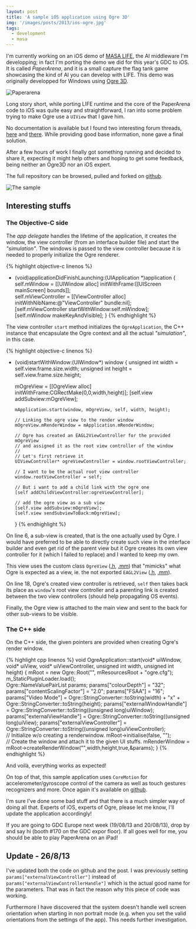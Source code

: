 ```yaml
---
layout: post
title: 'A sample iOS application using Ogre 3D'
img: '/images/posts/2013/ios-ogre.jpg'
tags:
  - development
  - masa
---
```


I'm currently working on an iOS demo of [MASA LIFE](http://www.masalife.net),
the AI middleware I'm developping; in fact I'm porting the demo we did for this
year's GDC to iOS. It is called _PaperArena_, and it is a small capture the flag
tank game showcasing the kind of AI you can develop with LIFE. This demo was
originally developped for Windows using [Ogre 3D](http://www.ogre3d.org/).

![Paperarena](/images/posts/2013/paperarena.png)

Long story short, while porting LIFE runtime and the core of the PaperArena code
to iOS was quite easy and straightforward, I ran into some problem trying to
make Ogre use a `UIView` that I gave him.

No documentation is available but I found two interesting forum threads,
[here](http://www.ogre3d.org/forums/viewtopic.php?f=2&t=71508&hilit=externalviewhandle&sid=0c0d92ddd87f3f25af2ad8181a530e4f)
and
[there](http://www.ogre3d.org/forums/viewtopic.php?f=21&t=71904&hilit=externalviewhandle&sid=b148dd48905674e5895284aa903a0c1b).
While providing good base information, none gave a final solution.

After a few hours of work I finally got something running and decided to share
it, expecting it might help others and hoping to get some feedback, being
neither an Ogre3D nor an iOS expert.

The full repository can be browsed, pulled and forked on
[github](https://github.com/cloderic/ios-ogre).

![The sample](/images/posts/2013/ios-ogre.jpg)

## Interesting stuffs

### The Objective-C side

The _app delegate_ handles the lifetime of the application, it creates the
window, the view controller (from an interface builder file) and start the
_"simulation"_. The windows is passed to the view controller because it is
needed to properly initialize the Ogre renderer.

{% highlight objective-c linenos %}

- (void)applicationDidFinishLaunching:(UIApplication \*)application {
  self.mWindow = [[UIWindow alloc] initWithFrame:[[UIScreen mainScreen]
  bounds]];  
   self.mViewController = [[ViewController alloc] initWithNibName:@"ViewController"
  bundle:nil];  
   [self.mViewController startWithWindow:self.mWindow];  
   [self.mWindow makeKeyAndVisible]; } {% endhighlight %}

The view controller `start` method initializes the `OgreApplication`, the C++
instance that encapsulate the Ogre context and all the actual _"simulation"_, in
this case.

{% highlight objective-c linenos %}

- (void)startWithWindow:(UIWindow\*) window { unsigned int width =
  self.view.frame.size.width; unsigned int height = self.view.frame.size.height;

  mOgreView = [[OgreView alloc] initWithFrame:CGRectMake(0,0,width,height)];
  [self.view addSubview:mOgreView];

      mApplication.start(window, mOgreView, self, width, height);

      // Linking the ogre view to the render window
      mOgreView.mRenderWindow = mApplication.mRenderWindow;

      // Ogre has created an EAGL2ViewController for the provided mOgreView
      // and assigned it as the root view controller of the window
      //
      // Let's first retrieve it
      UIViewController* ogreViewController = window.rootViewController;

      // I want to be the actual root view controller
      window.rootViewController = self;

      // But i want to add a child link with the ogre one
      [self addChildViewController:ogreViewController];

      // add the ogre view as a sub view
      [self.view addSubview:mOgreView];
      [self.view sendSubviewToBack:mOgreView];

  } {% endhighlight %}

On line 6, a sub-view is created, that is the one actually used by Ogre. I would
have preferred to be able to directly create such view in the interface builder
and even get rid of the parent view but it Ogre creates its own view controller
for it (which I failed to replace) and I wanted to keep my own.

This view uses the custom class `OgreView`
([.h](https://github.com/cloderic/ios-ogre/blob/ff401891fcdc4e4ffd7e071cddce71d35fd9e067/OgreView.h),
[.mm](https://github.com/cloderic/ios-ogre/blob/ff401891fcdc4e4ffd7e071cddce71d35fd9e067/OgreView.mm))
that "mimicks" what Ogre is expected as a view, ie. the not exported `EAGL2View`
([.h](https://bitbucket.org/sinbad/ogre/src/baa48feb22e9f35088b521d336678847a9a71504/RenderSystems/GLES2/include/EAGL/OgreEAGL2View.h?at=v1-8),
[.mm](https://bitbucket.org/sinbad/ogre/src/baa48feb22e9f35088b521d336678847a9a71504/RenderSystems/GLES2/src/EAGL/OgreEAGL2View.mm?at=v1-8)).

On line 18, Ogre's created view controller is retrieved, `self` then takes back
its place as `window`'s root view controller and a parenting link is created
between the two view controllers (should help propagating OS events).

Finally, the Ogre view is attached to the main view and sent to the back for
other sub-views to be visible.

### The C++ side

On the C++ side, the given pointers are provided when creating Ogre's render
window.

{% highlight cpp linenos %} void OgreApplication::start(void* uiWindow, void*
uiView, void\* uiViewController, unsigned int width, unsigned int height) {
mRoot = new Ogre::Root("", mResourcesRoot + "ogre.cfg");
m_StaticPluginLoader.load();  
 Ogre::NameValuePairList params; params["colourDepth"] = "32"; params["contentScalingFactor"]
= "2.0"; params["FSAA"] = "16"; params["Video Mode"] = Ogre::StringConverter::toString(width) +
"x" + Ogre::StringConverter::toString(height); params["externalWindowHandle"] = Ogre::StringConverter::toString((unsigned
long)uiWindow); params["externalViewHandle"] = Ogre::StringConverter::toString((unsigned
long)uiView); params["externalViewController"] = Ogre::StringConverter::toString((unsigned
long)uiViewController);  
 // Initialize w/o creating a renderwindow. mRoot->initialise(false, "");  
 // Create the window and attach it to the given UI stuffs. mRenderWindow = mRoot->createRenderWindow("",width,height,true,&params);
} {% endhighlight %}

And voilà, everything works as expected!

On top of that, this sample application uses `CoreMotion` for
accelerometer/gyroscope control of the camera as well as touch gestures
recognizers and more. Once again it's available on
[github](https://github.com/cloderic/ios-ogre).

I'm sure I've done some bad stuff and that there is a much simpler way of doing
all that. Experts of iOS, experts of Ogre, please let me know, I'll update the
application accordingly!

If you are going to GDC Europe next week (19/08/13 and 20/08/13), drop by and
say hi (booth #170 on the GDC expor floor). If all goes well for me, you should
be able to play PaperArena on an iPad!

## Update - 26/8/13

I've updated both the code on github and the post. I was previously setting
`params["externalViewController"]` instead of
`params["externalViewControllerHandle"]` which is the actual good name for the
parameters. That was in fact the reason why this piece of code was working.

Furthermore I have discovered that the system doesn't handle well screen
orientation when starting in non portrait mode (e.g. when you set the valid
orientations from the settings of the app). This needs further investigation.
